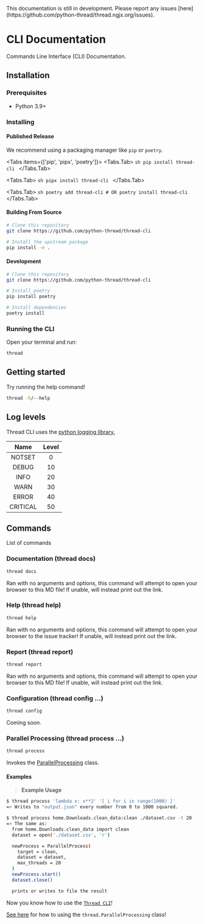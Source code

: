 


<Callout type='warning'>
  This documentation is still in development.
  Please report any issues [here](https://github.com/python-thread/thread.ngjx.org/issues).
</Callout>



# CLI Documentation

Commands Line Interface (CLI) Documentation.



## Installation

<Steps>

### Prerequisites

* Python 3.9+



### Installing

#### Published Release

We recommend using a packaging manager like `pip` or `poetry`.

<Tabs items={['pip', 'pipx', 'poetry']}>
  <Tabs.Tab>
    ```sh
    pip install thread-cli
    ```
  </Tabs.Tab>

  <Tabs.Tab>
    ```sh
    pipx install thread-cli
    ```
  </Tabs.Tab>

  <Tabs.Tab>
    ```sh
    poetry add thread-cli
    # OR
    poetry install thread-cli
    ```
  </Tabs.Tab>
</Tabs>


#### Building From Source
```sh
# Clone this repository
git clone https://github.com/python-thread/thread-cli

# Install the upstream package
pip install -e .
```

#### Development

```sh
# Clone this repository
git clone https://github.com/python-thread/thread-cli

# Install poetry
pip install poetry

# Install dependencies
poetry install
```



### Running the CLI

Open your terminal and run:
```sh
thread
```

</Steps>



## Getting started

Try running the help command!
```sh
thread -h/--help
```



## Log levels

Thread CLI uses the [python logging library.](https://docs.python.org/3/library/logging.html)

|   Name   | Level |
| :-----:  | :---: |
|   NOTSET | 0     |
|    DEBUG | 10    |
|     INFO | 20    |
|     WARN | 30    |
|    ERROR | 40    |
| CRITICAL | 50    |



## Commands

List of commands



### Documentation (thread docs)

```sh
thread docs
```
Ran with no arguments and options, this command will attempt to open your browser to this MD file!
If unable, will instead print out the link.



### Help (thread help)

```sh
thread help
```
Ran with no arguments and options, this command will attempt to open your browser to the issue tracker!
If unable, will instead print out the link.




### Report (thread report)

```sh
thread report
```
Ran with no arguments and options, this command will attempt to open your browser to this MD file!
If unable, will instead print out the link.




### Configuration (thread config ...)

```sh
thread config
```
Coming soon.



### Parallel Processing (thread process ...)

```sh
thread process
```
Invokes the [ParallelProcessing](/docs/parallel-processing#importing-the-class) class.

#### Examples


> **Example Usage**
```sh
$ thread process 'lambda x: x**2' '[ i for i in range(1000) ]'
=> Writes to "output.json" every number from 0 to 1000 squared.

$ thread process home.Downloads.clean_data:clean ./dataset.csv -t 20
=> The same as:
  from home.Downloads.clean_data import clean
  dataset = open('./dataset.csv', 'r')

  newProcess = ParallelProcess(
    target = clean,
    dataset = dataset,
    max_threads = 20
  )
  newProcess.start()
  dataset.close()

  prints or writes to file the result
```



Now you know how to use the [`Thread CLI`](#cli-documentation)!

[See here](./parallel-processing.md) for how to using the `thread.ParallelProcessing` class!

